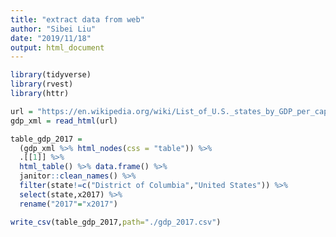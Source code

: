 ```yaml
---
title: "extract data from web"
author: "Sibei Liu"
date: "2019/11/18"
output: html_document
---
```


```r
library(tidyverse)
library(rvest)
library(httr)
```

```r
url = "https://en.wikipedia.org/wiki/List_of_U.S._states_by_GDP_per_capita"
gdp_xml = read_html(url)
```

```r
table_gdp_2017 = 
  (gdp_xml %>% html_nodes(css = "table")) %>% 
  .[[1]] %>%
  html_table() %>% data.frame() %>% 
  janitor::clean_names() %>% 
  filter(state!=c("District of Columbia","United States")) %>% 
  select(state,x2017) %>% 
  rename("2017"="x2017")
```
```r
write_csv(table_gdp_2017,path="./gdp_2017.csv")
```


